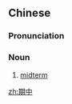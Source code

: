 ==Chinese==
{{zh-forms}}

===Pronunciation===
{{zh-pron
|m=期zhōng
|mn=kî-tiong
|cat=n
}}

===Noun===
{{zh-noun}}

# [[midterm]]
#: {{zh-x|期中 考試|'''midterm''' examination}}

[[zh:期中]]